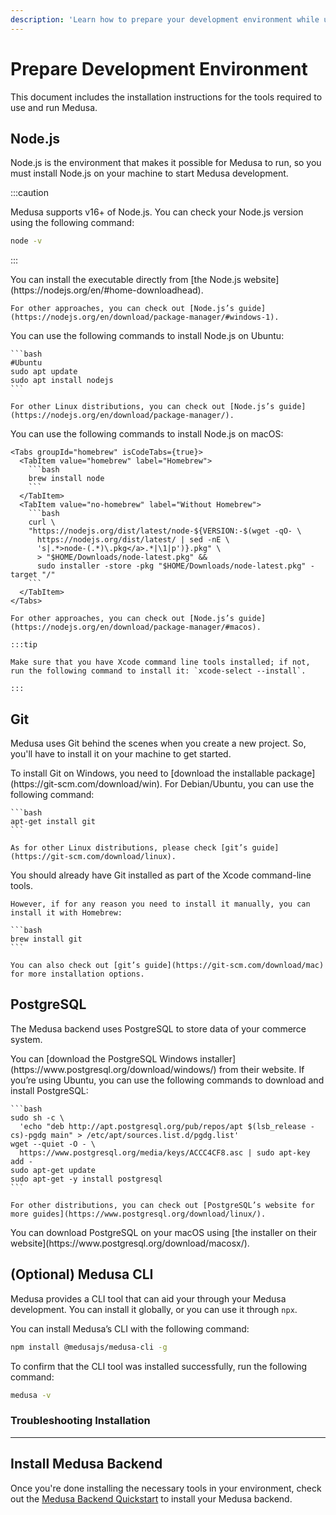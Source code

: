 ```yaml
---
description: 'Learn how to prepare your development environment while using Medusa. This guide includes how to install Node.js, Git, Medusa CLI tool, and PostgreSQL.'
---
```



# Prepare Development Environment

This document includes the installation instructions for the tools required to use and run Medusa.

## Node.js

Node.js is the environment that makes it possible for Medusa to run, so you must install Node.js on your machine to start Medusa development.

:::caution

Medusa supports v16+ of Node.js. You can check your Node.js version using the following command:

```bash noReport
node -v
```

:::

<Tabs groupId="operating-systems" queryString="os">
  <TabItem value="windows" label="Windows" default>
    You can install the executable directly from [the Node.js website](https://nodejs.org/en/#home-downloadhead).

    For other approaches, you can check out [Node.js’s guide](https://nodejs.org/en/download/package-manager/#windows-1).
  </TabItem>
  <TabItem value="linux" label="Linux">
    You can use the following commands to install Node.js on Ubuntu:

    ```bash
    #Ubuntu
    sudo apt update
    sudo apt install nodejs
    ```

    For other Linux distributions, you can check out [Node.js’s guide](https://nodejs.org/en/download/package-manager/).
  </TabItem>
  <TabItem value="macos" label="macOS">
    You can use the following commands to install Node.js on macOS:

    <Tabs groupId="homebrew" isCodeTabs={true}>
      <TabItem value="homebrew" label="Homebrew">
        ```bash
        brew install node
        ```
      </TabItem>
      <TabItem value="no-homebrew" label="Without Homebrew">
        ```bash
        curl \
        "https://nodejs.org/dist/latest/node-${VERSION:-$(wget -qO- \
          https://nodejs.org/dist/latest/ | sed -nE \ 
          's|.*>node-(.*)\.pkg</a>.*|\1|p')}.pkg" \
          > "$HOME/Downloads/node-latest.pkg" && 
          sudo installer -store -pkg "$HOME/Downloads/node-latest.pkg" -target "/"
        ```
      </TabItem>
    </Tabs>

    For other approaches, you can check out [Node.js’s guide](https://nodejs.org/en/download/package-manager/#macos).

    :::tip

    Make sure that you have Xcode command line tools installed; if not,  run the following command to install it: `xcode-select --install`.

    :::

  </TabItem>
</Tabs>

## Git

Medusa uses Git behind the scenes when you create a new project. So, you'll have to install it on your machine to get started.

<Tabs groupId="operating-systems" queryString="os">
  <TabItem value="windows" label="Windows" default>
    To install Git on Windows, you need to [download the installable package](https://git-scm.com/download/win).
  </TabItem>
  <TabItem value="linux" label="Linux">
    For Debian/Ubuntu, you can use the following command:

    ```bash
    apt-get install git
    ```

    As for other Linux distributions, please check [git’s guide](https://git-scm.com/download/linux).
  </TabItem>
  <TabItem value="macos" label="macOS">
    You should already have Git installed as part of the Xcode command-line tools.

    However, if for any reason you need to install it manually, you can install it with Homebrew:

    ```bash
    brew install git
    ```

    You can also check out [git’s guide](https://git-scm.com/download/mac) for more installation options.
  </TabItem>
</Tabs>

## PostgreSQL

The Medusa backend uses PostgreSQL to store data of your commerce system.

<Tabs groupId="operating-systems" queryString="os">
  <TabItem value="windows" label="Windows">
    You can [download the PostgreSQL Windows installer](https://www.postgresql.org/download/windows/) from their website.
  </TabItem>
  <TabItem value="linux" label="Linux">
    If you’re using Ubuntu, you can use the following commands to download and install PostgreSQL:

    ```bash
    sudo sh -c \
      'echo "deb http://apt.postgresql.org/pub/repos/apt $(lsb_release -cs)-pgdg main" > /etc/apt/sources.list.d/pgdg.list'
    wget --quiet -O - \
      https://www.postgresql.org/media/keys/ACCC4CF8.asc | sudo apt-key add -
    sudo apt-get update
    sudo apt-get -y install postgresql
    ```

    For other distributions, you can check out [PostgreSQL’s website for more guides](https://www.postgresql.org/download/linux/).
  </TabItem>
  <TabItem value="macos" label="macOS">
    You can download PostgreSQL on your macOS using [the installer on their website](https://www.postgresql.org/download/macosx/).
  </TabItem>
</Tabs>

## (Optional) Medusa CLI

Medusa provides a CLI tool that can aid your through your Medusa development. You can install it globally, or you can use it through `npx`.

You can install Medusa’s CLI with the following command:

```bash npm2yarn
npm install @medusajs/medusa-cli -g
```

To confirm that the CLI tool was installed successfully, run the following command:

```bash noReport
medusa -v
```

### Troubleshooting Installation

<MedusaCliTroubleshootingSection />

---

## Install Medusa Backend

Once you're done installing the necessary tools in your environment, check out the [Medusa Backend Quickstart](./install.mdx) to install your Medusa backend.
